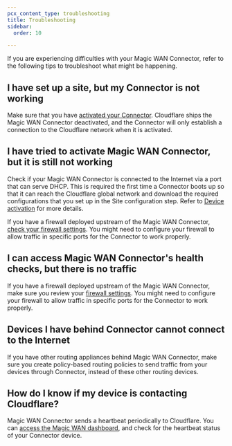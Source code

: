 ```yaml
---
pcx_content_type: troubleshooting
title: Troubleshooting
sidebar:
  order: 10

---
```


If you are experiencing difficulties with your Magic WAN Connector, refer to the following tips to troubleshoot what might be happening.

## I have set up a site, but my Connector is not working

Make sure that you have [activated your Connector](/magic-wan/configuration/connector/configure-hardware-connector/#activate-connector). Cloudflare ships the Magic WAN Connector deactivated, and the Connector will only establish a connection to the Cloudflare network when it is activated.

## I have tried to activate Magic WAN Connector, but it is still not working

Check if your Magic WAN Connector is connected to the Internet via a port that can serve DHCP. This is required the first time a Connector boots up so that it can reach the Cloudflare global network and download the required configurations that you set up in the Site configuration step. Refer to [Device activation](/magic-wan/configuration/connector/configure-hardware-connector/#activate-connector) for more details.

If you have a firewall deployed upstream of the Magic WAN Connector, [check your firewall settings](/magic-wan/configuration/connector/configure-hardware-connector/#firewall-settings-required). You might need to configure your firewall to allow traffic in specific ports for the Connector to work properly.

## I can access Magic WAN Connector's health checks, but there is no traffic

If you have a firewall deployed upstream of the Magic WAN Connector, make sure you review your [firewall settings](/magic-wan/configuration/connector/configure-hardware-connector/#firewall-settings-required). You might need to configure your firewall to allow traffic in specific ports for the Connector to work properly.

## Devices I have behind Connector cannot connect to the Internet

If you have other routing appliances behind Magic WAN Connector, make sure you create policy-based routing policies to send traffic from your devices through Connector, instead of these other routing devices.

## How do I know if my device is contacting Cloudflare?

Magic WAN Connector sends a heartbeat periodically to Cloudflare. You can [access the Magic WAN dashboard](/magic-wan/configuration/connector/maintenance/heartbeat/), and check for the heartbeat status of your Connector device.
